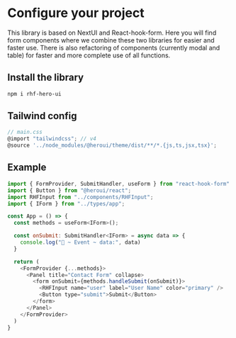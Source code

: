 
<Meta title="Configure your project" />

# Configure your project

This library is based on NextUI and React-hook-form. Here you will find form components where we combine these two libraries for easier and faster use. There is also refactoring of components (currently modal and table) for faster and more complete use of all functions.


## Install the library

```bash
npm i rhf-hero-ui
```

## Tailwind config
```js
// main.css 
@import "tailwindcss"; // v4
@source '../node_modules/@heroui/theme/dist/**/*.{js,ts,jsx,tsx}';
```

## Example 

```js
import { FormProvider, SubmitHandler, useForm } from "react-hook-form"
import { Button } from "@heroui/react";
import RHFInput from "../components/RHFInput";
import { IForm } from "../types/app";

const App = () => {
  const methods = useForm<IForm>();

  const onSubmit: SubmitHandler<IForm> = async data => {
    console.log("🚀 ~ Event ~ data:", data)
  }

  return (
    <FormProvider {...methods}>
      <Panel title="Contact Form" collapse>
        <form onSubmit={methods.handleSubmit(onSubmit)}>
          <RHFInput name="user" label="User Name" color="primary" />
          <Button type="submit">Submit</Button>
        </form>
      </Panel>
    </FormProvider>
  )
}
```
